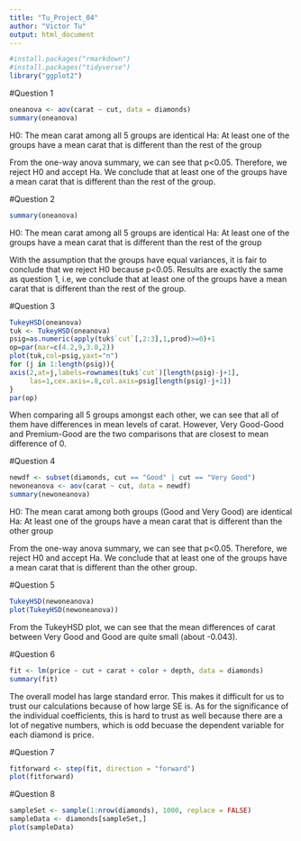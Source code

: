 ```yaml
---
title: "Tu_Project_04"
author: "Victor Tu" 
output: html_document
---
```


```r
#install.packages("rmarkdown")
#install.packages("tidyverse")
library("ggplot2")
```

#Question 1
```r
oneanova <- aov(carat ~ cut, data = diamonds)
summary(oneanova)
```

H0: The mean carat among all 5 groups are identical 
Ha: At least one of the groups have a mean carat that is different than the rest of the group

From the one-way anova summary, we can see that p<0.05. Therefore, we reject H0 and accept Ha. We conclude that at least one of the groups have a mean carat that is different than the rest of the group. 


#Question 2
```r
summary(oneanova)
```
H0: The mean carat among all 5 groups are identical 
Ha: At least one of the groups have a mean carat that is different than the rest of the group

With the assumption that the groups have equal variances, it is fair to conclude that we reject H0 because p<0.05. Results are exactly the same as question 1, i.e, we conclude that at least one of the groups have a mean carat that is different than the rest of the group. 


#Question 3 
```r
TukeyHSD(oneanova)
tuk <- TukeyHSD(oneanova)
psig=as.numeric(apply(tuk$`cut`[,2:3],1,prod)>=0)+1
op=par(mar=c(4.2,9,3.8,2))
plot(tuk,col=psig,yaxt="n")
for (j in 1:length(psig)){
axis(2,at=j,labels=rownames(tuk$`cut`)[length(psig)-j+1],
     las=1,cex.axis=.8,col.axis=psig[length(psig)-j+1])
}
par(op)
```
When comparing all 5 groups amongst each other, we can see that all of them have differences in mean levels of carat. However, Very Good-Good and Premium-Good are the two comparisons that are closest to mean difference of 0. 


#Question 4 
```r
newdf <- subset(diamonds, cut == "Good" | cut == "Very Good")
newoneanova <- aov(carat ~ cut, data = newdf)
summary(newoneanova)
```

H0: The mean carat among both groups (Good and Very Good) are identical
Ha: At least one of the groups have a mean carat that is different than the other group

From the one-way anova summary, we can see that p<0.05. Therefore, we reject H0 and accept Ha. We conclude that at least one of the groups have a mean carat that is different than the other group. 


#Question 5
```r
TukeyHSD(newoneanova)
plot(TukeyHSD(newoneanova))
``` 

From the TukeyHSD plot, we can see that the mean differences of carat between Very Good and Good are quite small (about -0.043). 


#Question 6 
```r
fit <- lm(price ~ cut + carat + color + depth, data = diamonds)
summary(fit)
```

The overall model has large standard error. This makes it difficult for us to trust our calculations because of how large SE is. As for the significance of the individual coefficients, this is hard to trust as well because there are a lot of negative numbers, which is odd becuase the dependent variable for each diamond is price.


#Question 7
```r
fitforward <- step(fit, direction = "forward")
plot(fitforward)
```


#Question 8
```r
sampleSet <- sample(1:nrow(diamonds), 1000, replace = FALSE)
sampleData <- diamonds[sampleSet,]
plot(sampleData)
```


